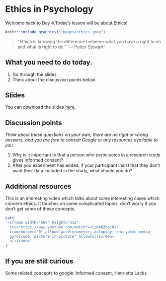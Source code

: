 # Ethics in Psychology

Welcome back to Day 4.Today's lesson will be about Ethics!

```r
knitr::include_graphics("images/ethics.jpeg")
```

> "Ethics is knowing the difference between what you have a right to do and what is right to do."
> '--- Potter Stewart'



## What you need to do today.
1. Go through the slides
2. Think about the discussion points below. 

## Slides
You can download the slides [here](https://docs.google.com/presentation/d/1RDrafkcUWlGqjzsQRo7zymsOJq4DCMiZ/edit?usp=sharing&ouid=111223428760347185688&rtpof=true&sd=true).

## Discussion points
*Think about these questions on your own, there are no right or wrong answers, and you are free to consult Google or any resources available to you.*

1. Why is it important to that a person who participates in a research study gives informed consent?
2. After you experiment has ended, if your participant insist that they don't want their data included in the study, what should you do?


## Additional resources
This is an interesting video which talks about some interesting cases which concern ethics.
It touches on some complicated topics, don't worry if you don't get some of these concepts.  
```r
cat(
'<iframe width="560" height="315" 
  src="https://www.youtube.com/watch?v=CzNANZnoiRs"
  frameborder="0" allow="accelerometer; autoplay; encrypted-media;
  gyroscope; picture-in-picture" allowfullscreen>
  </iframe>'
)
```

## If you are still curious
Some related concepts to google: Informed consent, Henrietta Lacks




